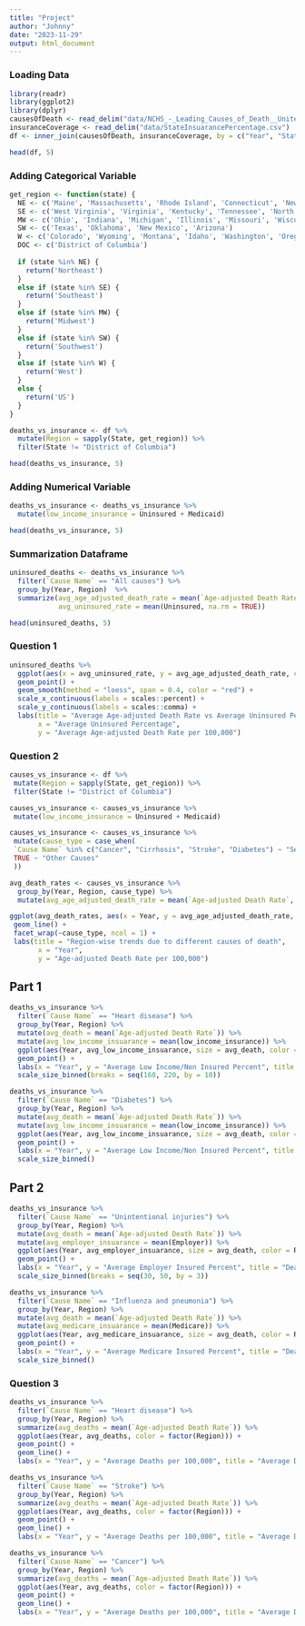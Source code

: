 ```yaml
---
title: "Project"
author: "Johnny"
date: "2023-11-29"
output: html_document
---
```


### Loading Data
```r
library(readr)
library(ggplot2)
library(dplyr)
causesOfDeath <- read_delim("data/NCHS_-_Leading_Causes_of_Death__United_States.csv")
insuranceCoverage <- read_delim("data/StateInsuarancePercentage.csv")
df <- inner_join(causesOfDeath, insuranceCoverage, by = c("Year", "State"))

head(df, 5)
```

### Adding Categorical Variable
```r
get_region <- function(state) {
  NE <- c('Maine', 'Massachusetts', 'Rhode Island', 'Connecticut', 'New Hampshire', 'Vermont', 'New York', 'Pennsylvania', 'New Jersey', 'Delaware', 'Maryland')
  SE <- c('West Virginia', 'Virginia', 'Kentucky', 'Tennessee', 'North Carolina', 'South Carolina', 'Georgia', 'Alabama', 'Mississippi', 'Arkansas', 'Louisiana', 'Florida')
  MW <- c('Ohio', 'Indiana', 'Michigan', 'Illinois', 'Missouri', 'Wisconsin', 'Minnesota', 'Iowa', 'Kansas', 'Nebraska', 'South Dakota', 'North Dakota')
  SW <- c('Texas', 'Oklahoma', 'New Mexico', 'Arizona')
  W <- c('Colorado', 'Wyoming', 'Montana', 'Idaho', 'Washington', 'Oregon', 'Utah', 'Nevada', 'California', 'Alaska', 'Hawaii')
  DOC <- c('District of Columbia')
  
  if (state %in% NE) {
    return('Northeast')
  }
  else if (state %in% SE) {
    return('Southeast')
  }
  else if (state %in% MW) {
    return('Midwest')
  }
  else if (state %in% SW) {
    return('Southwest')
  }
  else if (state %in% W) {
    return('West')
  }
  else {
    return('US')
  }
}

deaths_vs_insurance <- df %>%
  mutate(Region = sapply(State, get_region)) %>% 
  filter(State != "District of Columbia")

head(deaths_vs_insurance, 5)
```

### Adding Numerical Variable
```r
deaths_vs_insurance <- deaths_vs_insurance %>% 
  mutate(low_income_insurance = Uninsured + Medicaid)

head(deaths_vs_insurance, 5)
```

### Summarization Dataframe
```r
uninsured_deaths <- deaths_vs_insurance %>% 
  filter(`Cause Name` == "All causes") %>% 
  group_by(Year, Region)  %>% 
  summarize(avg_age_adjusted_death_rate = mean(`Age-adjusted Death Rate`, na.rm = TRUE),
            avg_uninsured_rate = mean(Uninsured, na.rm = TRUE))

head(uninsured_deaths, 5)
```

### Question 1
```r
uninsured_deaths %>% 
  ggplot(aes(x = avg_uninsured_rate, y = avg_age_adjusted_death_rate, color = factor(Region))) +
  geom_point() +
  geom_smooth(method = "loess", span = 0.4, color = "red") +
  scale_x_continuous(labels = scales::percent) +
  scale_y_continuous(labels = scales::comma) +
  labs(title = "Average Age-adjusted Death Rate vs Average Uninsured Percentage (2008-2017)",
       x = "Average Uninsured Percentage",
       y = "Average Age-adjusted Death Rate per 100,000") 
```

### Question 2
```r
causes_vs_insurance <- df %>%
 mutate(Region = sapply(State, get_region)) %>% 
 filter(State != "District of Columbia")

causes_vs_insurance <- causes_vs_insurance %>% 
 mutate(low_income_insurance = Uninsured + Medicaid)

causes_vs_insurance <- causes_vs_insurance %>% 
 mutate(cause_type = case_when(
 `Cause Name` %in% c("Cancer", "Cirrhosis", "Stroke", "Diabetes") ~ "Selected Causes",
 TRUE ~ "Other Causes"
 ))

avg_death_rates <- causes_vs_insurance %>% 
  group_by(Year, Region, cause_type) %>% 
  mutate(avg_age_adjusted_death_rate = mean(`Age-adjusted Death Rate`, na.rm = TRUE), avg_uninsured_rate = mean(Uninsured, na.rm = TRUE))

ggplot(avg_death_rates, aes(x = Year, y = avg_age_adjusted_death_rate, group = Region, color = Region)) +
 geom_line() +
 facet_wrap(~cause_type, ncol = 1) +
 labs(title = "Region-wise trends due to different causes of death",
       x = "Year",
       y = "Age-adjusted Death Rate per 100,000") 
```

## Part 1
```r
deaths_vs_insurance %>% 
  filter(`Cause Name` == "Heart disease") %>% 
  group_by(Year, Region) %>% 
  mutate(avg_death = mean(`Age-adjusted Death Rate`)) %>% 
  mutate(avg_low_income_insuarance = mean(low_income_insurance)) %>% 
  ggplot(aes(Year, avg_low_income_insuarance, size = avg_death, color = Region)) +
  geom_point() +
  labs(x = "Year", y = "Average Low Income/Non Insured Percent", title = "Deaths/100,000 based on low income/non insured percent (Heart Disease)") +
  scale_size_binned(breaks = seq(160, 220, by = 10))
```
```r
deaths_vs_insurance %>% 
  filter(`Cause Name` == "Diabetes") %>% 
  group_by(Year, Region) %>% 
  mutate(avg_death = mean(`Age-adjusted Death Rate`)) %>% 
  mutate(avg_low_income_insuarance = mean(low_income_insurance)) %>% 
  ggplot(aes(Year, avg_low_income_insuarance, size = avg_death, color = Region)) +
  geom_point() + 
  labs(x = "Year", y = "Average Low Income/Non Insured Percent", title = "Deaths/100,000 based on low income/non insured percent (Diabetes)") +
  scale_size_binned()
```
## Part 2
```r
deaths_vs_insurance %>% 
  filter(`Cause Name` == "Unintentional injuries") %>% 
  group_by(Year, Region) %>% 
  mutate(avg_death = mean(`Age-adjusted Death Rate`)) %>% 
  mutate(avg_employer_insuarance = mean(Employer)) %>% 
  ggplot(aes(Year, avg_employer_insuarance, size = avg_death, color = Region)) +
  geom_point() + 
  labs(x = "Year", y = "Average Employer Insured Percent", title = "Deaths/100,000 based on employer insured percent (Accidents)") +
  scale_size_binned(breaks = seq(30, 50, by = 3))
```

```r
deaths_vs_insurance %>% 
  filter(`Cause Name` == "Influenza and pneumonia") %>% 
  group_by(Year, Region) %>% 
  mutate(avg_death = mean(`Age-adjusted Death Rate`)) %>% 
  mutate(avg_medicare_insuarance = mean(Medicare)) %>% 
  ggplot(aes(Year, avg_medicare_insuarance, size = avg_death, color = Region)) +
  geom_point() + 
  labs(x = "Year", y = "Average Medicare Insured Percent", title = "Deaths/100,000 based on Medicare insured percent (influenza/pneumonia)") +
  scale_size_binned()
```

### Question 3
```r
deaths_vs_insurance %>% 
  filter(`Cause Name` == "Heart disease") %>% 
  group_by(Year, Region) %>% 
  summarize(avg_deaths = mean(`Age-adjusted Death Rate`)) %>% 
  ggplot(aes(Year, avg_deaths, color = factor(Region))) +
  geom_point() +
  geom_line() +
  labs(x = "Year", y = "Average Deaths per 100,000", title = "Average Deaths per 100,000 (Heart Disease) by Region vs Year")
```

```r
deaths_vs_insurance %>% 
  filter(`Cause Name` == "Stroke") %>% 
  group_by(Year, Region) %>% 
  summarize(avg_deaths = mean(`Age-adjusted Death Rate`)) %>% 
  ggplot(aes(Year, avg_deaths, color = factor(Region))) +
  geom_point() +
  geom_line() +
  labs(x = "Year", y = "Average Deaths per 100,000", title = "Average Deaths per 100,000 (Stroke) by Region vs Year")
```

```r
deaths_vs_insurance %>% 
  filter(`Cause Name` == "Cancer") %>% 
  group_by(Year, Region) %>% 
  summarize(avg_deaths = mean(`Age-adjusted Death Rate`)) %>% 
  ggplot(aes(Year, avg_deaths, color = factor(Region))) +
  geom_point() +
  geom_line() +
  labs(x = "Year", y = "Average Deaths per 100,000", title = "Average Deaths per 100,000 (Cancer) by Region vs Year")
```